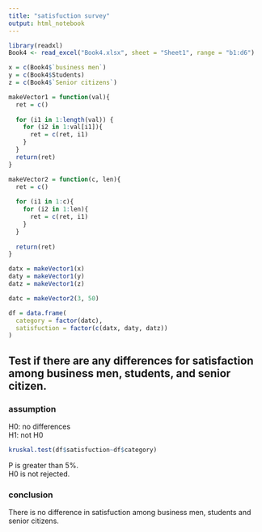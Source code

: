 ---
title: "satisfuction survey"
output: html_notebook
---
```{r setup}
library(readxl)
Book4 <- read_excel("Book4.xlsx", sheet = "Sheet1", range = "b1:d6")

x = c(Book4$`business men`)
y = c(Book4$Students)
z = c(Book4$`Senior citizens`)

makeVector1 = function(val){
  ret = c()
  
  for (i1 in 1:length(val)) {
    for (i2 in 1:val[i1]){
      ret = c(ret, i1)
    }
  }
  return(ret)
}

makeVector2 = function(c, len){
  ret = c()
  
  for (i1 in 1:c){
    for (i2 in 1:len){
      ret = c(ret, i1)
    }
  }
  
  return(ret)
}

datx = makeVector1(x)
daty = makeVector1(y)
datz = makeVector1(z)

datc = makeVector2(3, 50)

df = data.frame(
  category = factor(datc),
  satisfuction = factor(c(datx, daty, datz))
)
```

##  Test if there are any differences for satisfaction among business men, students, and senior citizen.  
### assumption  
H0: no differences  
H1: not H0  

```{r}
kruskal.test(df$satisfuction~df$category)
```

P is greater than 5%.  
H0 is not rejected.

### conclusion  
There is no difference in satisfuction among business men, students and senior citizens.